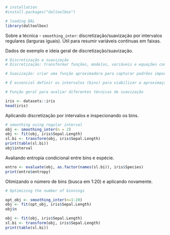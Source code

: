 ```r
# installation 
#install.packages("daltoolbox")

# loading DAL
library(daltoolbox) 
```

Sobre a técnica
- `smoothing_inter`: discretização/suavização por intervalos regulares (larguras iguais). Útil para resumir variáveis contínuas em faixas.

Dados de exemplo e ideia geral de discretização/suavização.
```r
# Discretização e suavização
# Discretização: transformar funções, modelos, variáveis e equações contínuas em versões discretas. 

# Suavização: criar uma função aproximadora para capturar padrões importantes, reduzindo ruídos e variações de alta frequência.

# É essencial definir os intervalos (bins) para viabilizar a aproximação/discretização.

# Função geral para avaliar diferentes técnicas de suavização

iris <- datasets::iris
head(iris)
```

Aplicando discretização por intervalos e inspecionando os bins.
```r
# smoothing using regular interval
obj <- smoothing_inter(n = 2)  
obj <- fit(obj, iris$Sepal.Length)
sl.bi <- transform(obj, iris$Sepal.Length)
print(table(sl.bi))
obj$interval
```

Avaliando entropia condicional entre bins e espécie.
```r
entro <- evaluate(obj, as.factor(names(sl.bi)), iris$Species)
print(entro$entropy)
```

Otimizando o número de bins (busca em 1:20) e aplicando novamente.
```r
# Optimizing the number of binnings

opt_obj <- smoothing_inter(n=1:20)
obj <- fit(opt_obj, iris$Sepal.Length)
obj$n
```

```r
obj <- fit(obj, iris$Sepal.Length)
sl.bi <- transform(obj, iris$Sepal.Length)
print(table(sl.bi))
```
